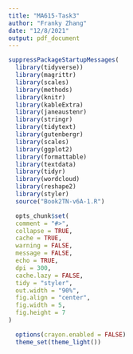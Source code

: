 ```yaml
---
title: "MA615-Task3"
author: "Franky Zhang"
date: "12/8/2021"
output: pdf_document
---
```


```r
suppressPackageStartupMessages(
  library(tidyverse))
  library(magrittr)
  library(scales)
  library(methods)
  library(knitr)
  library(kableExtra)
  library(janeaustenr)
  library(stringr)
  library(tidytext)
  library(gutenbergr)
  library(scales)
  library(ggplot2)
  library(formattable)
  library(textdata)
  library(tidyr)
  library(wordcloud)
  library(reshape2)
  library(styler)
  source("Book2TN-v6A-1.R")

  opts_chunk$set(
  comment = "#>",
  collapse = TRUE,
  cache = TRUE,
  warning = FALSE,
  message = FALSE,
  echo = TRUE,
  dpi = 300,
  cache.lazy = FALSE,
  tidy = "styler",
  out.width = "90%",
  fig.align = "center",
  fig.width = 5,
  fig.height = 7
)

  options(crayon.enabled = FALSE)
  theme_set(theme_light())
```
